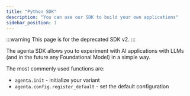 ```yaml
---
title: "Python SDK"
description: "You can use our SDK to build your own applications"
sidebar_position: 1
---
```


:::warning
This page is for the deprecated SDK v2.
:::

The agenta SDK allows you to experiment with AI applications with LLMs (and in the future any Foundational Model) in a simple way.

The most commenly used functions are:

- `agenta.init` - initialize your variant
- `agenta.config.register_default` - set the default configuration
